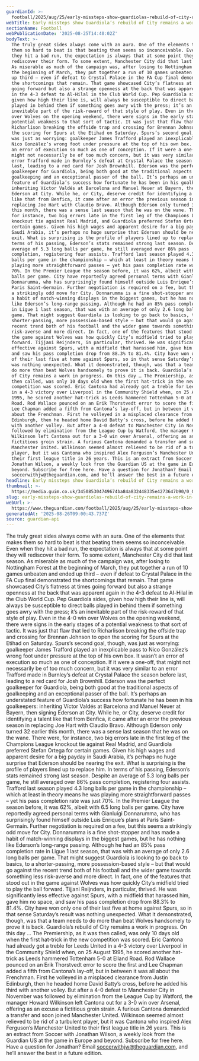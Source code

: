 ```yaml
---
guardianId: >-
  football/2025/aug/25/early-missteps-show-guardiolas-rebuild-of-city-remains-a-work-in-progress
webTitle: Early missteps show Guardiola’s rebuild of City remains a work in progress
sectionName: Football
webPublicationDate: '2025-08-25T14:40:02Z'
bodyText: >-
  The truly great sides always come with an aura. One of the elements that makes
  them so hard to beat is that beating them seems so inconceivable. Even when
  they hit a bad run, the expectation is always that at some point they will
  rediscover their form. To some extent, Manchester City did that last season.
  As miserable as much of the campaign was, after losing to Nottingham Forest at
  the beginning of March, they put together a run of 10 games unbeaten and ended
  up third – even if defeat to Crystal Palace in the FA Cup final demonstrated
  the shortcomings that remain. That game showcased City’s flatness at times
  going forward but also a strange openness at the back that was apparent again
  in the 4-3 defeat to Al-Hilal in the Club World Cup. Pep Guardiola sides,
  given how high their line is, will always be susceptible to direct balls
  played in behind them if something goes awry with the press; it’s an
  inevitable part of the risk-reward of that style of play. Even in the 4-0 win
  over Wolves on the opening weekend, there were signs in the early stages of a
  potential weakness to that sort of tactic. It was just that flaw that led to
  Richarlison breaking the offside trap and crossing for Brennan Johnson to open
  the scoring for Spurs at the Etihad on Saturday. Spurs’s second goal, though,
  was just as worrying: goalkeeper James Trafford played an inexplicable pass to
  Nico González’s wrong foot under pressure at the top of his own box. It wasn’t
  an error of execution so much as one of conception. If it were a one-off, that
  might not necessarily be of too much concern, but it was very similar to an
  error Trafford made in Burnley’s defeat at Crystal Palace the season before
  last, leading to a red card for Josh Brownhill. Ederson was the perfect
  goalkeeper for Guardiola, being both good at the traditional aspects of
  goalkeeping and an exceptional passer of the ball. It’s perhaps an understated
  feature of Guardiola’s success how fortunate he has been in his goalkeepers:
  inheriting Víctor Valdés at Barcelona and Manuel Neuer at Bayern, then signing
  Ederson at City. While he, or City, deserve credit for identifying a talent
  like that from Benfica, it came after an error the previous season in
  replacing Joe Hart with Claudio Bravo. Although Ederson only turned 32 earlier
  this month, there was a sense last season that he was on the wane. There were,
  for instance, two big errors late in the first leg of the Champions League
  knockout tie against Real Madrid, and Guardiola preferred Stefan Ortega for
  certain games. Given his high wages and apparent desire for a big payday in
  Saudi Arabia, it’s perhaps no huge surprise that Ederson should be nearing the
  exit. What is surprising is the profile of players lined up to replace him. In
  terms of his passing, Ederson’s stats remained strong last season. Despite an
  average of 5.3 long balls per game, he still averaged over 86% pass
  completion, registering four assists. Trafford last season played 4.3 long
  balls per game in the championship – which at least in theory means he was
  playing more straightforward passes – yet his pass completion rate was just
  70%. In the Premier League the season before, it was 62%, albeit with 6.5 long
  balls per game. City have reportedly agreed personal terms with Gianluigi
  Donnarumma, who has surprisingly found himself outside Luis Enrique’s plans at
  Paris Saint-Germain. Further negotiation is required on a fee, but this seems
  a strikingly odd move for City. Donnarumma is a fine shot-stopper and has made
  a habit of match-winning displays in the biggest games, but he has nothing
  like Ederson’s long-range passing. Although he had an 85% pass completion rate
  in Ligue 1 last season, that was with an average of only 2.6 long balls per
  game. That might suggest Guardiola is looking to go back to basics, to a
  shorter-passing, more possession-based style – but that would go against the
  recent trend both of his football and the wider game towards something less
  risk-averse and more direct. In fact, one of the features that stood out in
  the game against Wolves was how quickly City’s midfield tried to play the ball
  forward. Tijjani Reijnders, in particular, thrived. He was significantly less
  effective against Spurs, with a midfield that harassed him, gave him no space,
  and saw his pass completion drop from 88.3% to 81.4%. City have won only one
  of their last five at home against Spurs, so in that sense Saturday’s result
  was nothing unexpected. What it demonstrated, though, was that a team needs to
  do more than beat Wolves handsomely to prove it is back. Guardiola’s rebuild
  of City remains a work in progress. On this day … The Premiership, as it was
  then called, was only 10 days old when the first hat-trick in the new
  competition was scored. Eric Cantona had already got a treble for Leeds United
  in a 4-3 victory over Liverpool in the Community Shield when, on 25 August
  1995, he scored another hat-trick as Leeds hammered Tottenham 5-0 at Elland
  Road. Rod Wallace pounced on an Erik Thorstvedt error to score the first and
  Lee Chapman added a fifth from Cantona’s lay-off, but in between it was all
  about the Frenchman. First he volleyed in a misplaced clearance from Justin
  Edinburgh, then he headed home David Batty’s cross, before he added his third
  with another volley. But after a 4-0 defeat to Manchester City in November was
  followed by elimination from the League Cup by Watford, the manager Howard
  Wilkinson left Cantona out for a 3-0 win over Arsenal, offering as an excuse a
  fictitious groin strain. A furious Cantona demanded a transfer and soon joined
  Manchester United. Wilkinson seemed almost relieved to be rid of a turbulent
  player, but it was Cantona who inspired Alex Ferguson’s Manchester United to
  their first league title in 26 years. This is an extract from Soccer with
  Jonathan Wilson, a weekly look from the Guardian US at the game in Europe and
  beyond. Subscribe for free here. Have a question for Jonathan? Email
  soccerwithjw@theguardian.com, and he’ll answer the best in a future edition.
headline: Early missteps show Guardiola’s rebuild of City remains a work in progress
thumbnail: >-
  https://media.guim.co.uk/345085304749674ba84a832448335e4273647b90/0_0_5000_4000/500.jpg
slug: early-missteps-show-guardiolas-rebuild-of-city-remains-a-work-in-progress
webUrl: >-
  https://www.theguardian.com/football/2025/aug/25/early-missteps-show-guardiolas-rebuild-of-city-remains-a-work-in-progress
generatedAt: '2025-08-26T09:00:43.737Z'
source: guardian-api
---
```

The truly great sides always come with an aura. One of the elements that makes them so hard to beat is that beating them seems so inconceivable. Even when they hit a bad run, the expectation is always that at some point they will rediscover their form. To some extent, Manchester City did that last season. As miserable as much of the campaign was, after losing to Nottingham Forest at the beginning of March, they put together a run of 10 games unbeaten and ended up third – even if defeat to Crystal Palace in the FA Cup final demonstrated the shortcomings that remain. That game showcased City’s flatness at times going forward but also a strange openness at the back that was apparent again in the 4-3 defeat to Al-Hilal in the Club World Cup. Pep Guardiola sides, given how high their line is, will always be susceptible to direct balls played in behind them if something goes awry with the press; it’s an inevitable part of the risk-reward of that style of play. Even in the 4-0 win over Wolves on the opening weekend, there were signs in the early stages of a potential weakness to that sort of tactic. It was just that flaw that led to Richarlison breaking the offside trap and crossing for Brennan Johnson to open the scoring for Spurs at the Etihad on Saturday. Spurs’s second goal, though, was just as worrying: goalkeeper James Trafford played an inexplicable pass to Nico González’s wrong foot under pressure at the top of his own box. It wasn’t an error of execution so much as one of conception. If it were a one-off, that might not necessarily be of too much concern, but it was very similar to an error Trafford made in Burnley’s defeat at Crystal Palace the season before last, leading to a red card for Josh Brownhill. Ederson was the perfect goalkeeper for Guardiola, being both good at the traditional aspects of goalkeeping and an exceptional passer of the ball. It’s perhaps an understated feature of Guardiola’s success how fortunate he has been in his goalkeepers: inheriting Víctor Valdés at Barcelona and Manuel Neuer at Bayern, then signing Ederson at City. While he, or City, deserve credit for identifying a talent like that from Benfica, it came after an error the previous season in replacing Joe Hart with Claudio Bravo. Although Ederson only turned 32 earlier this month, there was a sense last season that he was on the wane. There were, for instance, two big errors late in the first leg of the Champions League knockout tie against Real Madrid, and Guardiola preferred Stefan Ortega for certain games. Given his high wages and apparent desire for a big payday in Saudi Arabia, it’s perhaps no huge surprise that Ederson should be nearing the exit. What is surprising is the profile of players lined up to replace him. In terms of his passing, Ederson’s stats remained strong last season. Despite an average of 5.3 long balls per game, he still averaged over 86% pass completion, registering four assists. Trafford last season played 4.3 long balls per game in the championship – which at least in theory means he was playing more straightforward passes – yet his pass completion rate was just 70%. In the Premier League the season before, it was 62%, albeit with 6.5 long balls per game. City have reportedly agreed personal terms with Gianluigi Donnarumma, who has surprisingly found himself outside Luis Enrique’s plans at Paris Saint-Germain. Further negotiation is required on a fee, but this seems a strikingly odd move for City. Donnarumma is a fine shot-stopper and has made a habit of match-winning displays in the biggest games, but he has nothing like Ederson’s long-range passing. Although he had an 85% pass completion rate in Ligue 1 last season, that was with an average of only 2.6 long balls per game. That might suggest Guardiola is looking to go back to basics, to a shorter-passing, more possession-based style – but that would go against the recent trend both of his football and the wider game towards something less risk-averse and more direct. In fact, one of the features that stood out in the game against Wolves was how quickly City’s midfield tried to play the ball forward. Tijjani Reijnders, in particular, thrived. He was significantly less effective against Spurs, with a midfield that harassed him, gave him no space, and saw his pass completion drop from 88.3% to 81.4%. City have won only one of their last five at home against Spurs, so in that sense Saturday’s result was nothing unexpected. What it demonstrated, though, was that a team needs to do more than beat Wolves handsomely to prove it is back. Guardiola’s rebuild of City remains a work in progress. On this day … The Premiership, as it was then called, was only 10 days old when the first hat-trick in the new competition was scored. Eric Cantona had already got a treble for Leeds United in a 4-3 victory over Liverpool in the Community Shield when, on 25 August 1995, he scored another hat-trick as Leeds hammered Tottenham 5-0 at Elland Road. Rod Wallace pounced on an Erik Thorstvedt error to score the first and Lee Chapman added a fifth from Cantona’s lay-off, but in between it was all about the Frenchman. First he volleyed in a misplaced clearance from Justin Edinburgh, then he headed home David Batty’s cross, before he added his third with another volley. But after a 4-0 defeat to Manchester City in November was followed by elimination from the League Cup by Watford, the manager Howard Wilkinson left Cantona out for a 3-0 win over Arsenal, offering as an excuse a fictitious groin strain. A furious Cantona demanded a transfer and soon joined Manchester United. Wilkinson seemed almost relieved to be rid of a turbulent player, but it was Cantona who inspired Alex Ferguson’s Manchester United to their first league title in 26 years. This is an extract from Soccer with Jonathan Wilson, a weekly look from the Guardian US at the game in Europe and beyond. Subscribe for free here. Have a question for Jonathan? Email soccerwithjw@theguardian.com, and he’ll answer the best in a future edition.
